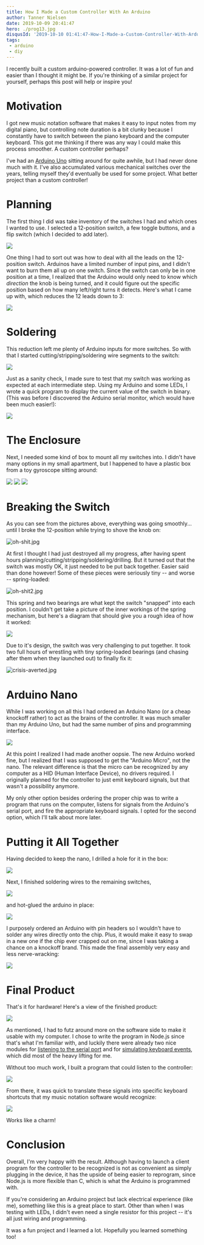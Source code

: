 ```yaml
---
title: How I Made a Custom Controller With An Arduino
author: Tanner Nielsen
date: 2019-10-09 20:41:47
hero: ./prog13.jpg
disqusId: '2019-10-10 01:41:47-How-I-Made-a-Custom-Controller-With-Arduino'
tags:
 - arduino
 - diy
---
```


I recently built a custom arduino-powered controller.  It was a lot of fun and easier than I thought it might be.  If you're thinking of a similar project for yourself, perhaps this post will help or inspire you!

# Motivation
I got new music notation software that makes it easy to input notes from my digital piano, but controlling note duration is a bit clunky because I constantly have to switch between the piano keyboard and the computer keyboard.  This got me thinking if there was any way I could make this process smoother.  A custom controller perhaps?

I've had an [Arduino Uno](https://store.arduino.cc/usa/arduino-uno-rev3) sitting around for quite awhile, but I had never done much with it.  I've also accumulated various mechanical switches over the years, telling myself they'd eventually be used for some project.  What better project than a custom controller!

# Planning
The first thing I did was take inventory of the switches I had and which ones I wanted to use.  I selected a 12-position switch, a few toggle buttons, and a flip switch (which I decided to add later).

![](prog1.jpg)

One thing I had to sort out was how to deal with all the leads on the 12-position switch.  Arduinos have a limited number of input pins, and I didn't want to burn them all up on one switch.  Since the switch can only be in one position at a time, I realized that the Arduino would only need to know which _direction_ the knob is being turned, and it could figure out the specific position based on how many left/right turns it detects.  Here's what I came up with, which reduces the 12 leads down to 3:

![](switch-plan.jpg)

# Soldering
This reduction left me plenty of Arduino inputs for more switches.  So with that I started cutting/stripping/soldering wire segments to the switch:

![](switch-soldering.gif)

Just as a sanity check, I made sure to test that my switch was working as expected at each intermediate step.  Using my Arduino and some LEDs, I wrote a quick program to display the current value of the switch in binary.  (This was before I discovered the Arduino serial monitor, which would have been much easier!):

![](switch-works1.gif)

# The Enclosure
Next, I needed some kind of box to mount all my switches into.  I didn't have many options in my small apartment, but I happened to have a plastic box from a toy gyroscope sitting around:

![](prog5.jpg)
![](prog6.jpg)
![](prog7.jpg)

# Breaking the Switch
As you can see from the pictures above, everything was going smoothly... until I broke the 12-position while trying to shove the knob on:

![oh-shit.jpg](oh-shit1.jpg)

At first I thought I had just destroyed all my progress, after having spent hours planning/cutting/stripping/soldering/drilling.  But it turned out that the switch was mostly OK, it just needed to be put back together.  Easier said than done however!  Some of these pieces were seriously tiny -- and worse -- spring-loaded:

![oh-shit2.jpg](oh-shit2.jpg)

This spring and two bearings are what kept the switch "snapped" into each position.  I couldn't get take a picture of the inner workings of the spring mechanism, but here's a diagram that should give you a rough idea of how it worked:

![](switch-diagram.png)

Due to it's design, the switch was very challenging to put together.  It took two full hours of wrestling with tiny spring-loaded bearings (and chasing after them when they launched out) to finally fix it:

![crisis-averted.jpg](crisis-averted.jpg)

# Arduino Nano
While I was working on all this I had ordered an Arduino Nano (or a cheap knockoff rather) to act as the brains of the controller.  It was much smaller than my Arduino Uno, but had the same number of pins and programming interface.

![](arduino-comparison.jpg)

At this point I realized I had made another oopsie.  The new Arduino worked fine, but I realized that I was supposed to get the "Arduino Micro", not the nano.  The relevant difference is that the micro can be recognized by any computer as a HID (Human Interface Device), no drivers required.  I originally planned for the controller to just emit keyboard signals, but that wasn't a possibility anymore.

My only other option besides ordering the proper chip was to write a program that runs on the computer, listens for signals from the Arduino's serial port, and fire the appropriate keyboard signals.  I opted for the second option, which I'll talk about more later.

# Putting it All Together
Having decided to keep the nano, I drilled a hole for it in the box:

![](prog8.jpg)

Next, I finished soldering wires to the remaining switches,

![](prog10.jpg)

and hot-glued the arduino in place:

![](prog11.jpg)

I purposely ordered an Arduino with pin headers so I wouldn't have to solder any wires directly onto the chip.  Plus, it would make it easy to swap in a new one if the chip ever crapped out on me, since I was taking a chance on a knockoff brand.  This made the final assembly very easy and less nerve-wracking:

![](prog12.jpg)

# Final Product
That's it for hardware!  Here's a view of the finished product:

![](final-product.gif)

As mentioned, I had to futz around more on the software side to make it usable with my computer.  I chose to write the program in Node.js since that's what I'm familiar with, and luckily there were already two nice modules for [listening to the serial port](https://www.npmjs.com/package/serialport) and for [simulating keyboard events](https://www.npmjs.com/package/robot-js), which did most of the heavy lifting for me.

Without too much work, I built a program that could listen to the controller:

![](client-demo.gif)

From there, it was quick to translate these signals into specific keyboard shortcuts that my music notation software would recognize:

![](combined-demo.gif)

Works like a charm!

# Conclusion
Overall, I'm very happy with the result.  Although having to launch a client program for the controller to be recognized is not as convenient as simply plugging in the device, it has the upside of being easier to reprogram, since Node.js is more flexible than C, which is what the Arduino is programmed with.

If you're considering an Arduino project but lack electrical experience (like me), something like this is a great place to start.  Other than when I was testing with LEDs, I didn't even need a single resistor for this project -- it's all just wiring and programming.

It was a fun project and I learned a lot.  Hopefully you learned something too!
